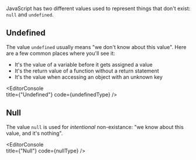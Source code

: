 
JavaScript has two different values used to represent things that don't exist: `null` and `undefined`.

## Undefined

The value `undefined` usually means "we don't know about this value". Here are a few common places where you'll see it: 

- It's the value of a variable before it gets assigned a value
- It's the return value of a function without a return statement
- It's the value when accessing an object with an unknown key

<EditorConsole   
  title={"Undefined"}
  code={undefinedType}
/>

## Null

The value `null` is used for _intentional_ non-existance: "we know about this value, and it's nothing".

<EditorConsole   
  title={"Null"}
  code={nullType}
/>
